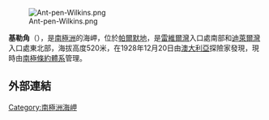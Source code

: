 [[Image:Ant-pen-Wilkins.png|thumb]]

{{coord|68|51|S|63|13|W|source:GNIS|display=title}}

'''基勒角'''（{{lang-en|Cape Keeler}}），是[[南極洲|南極洲]]的海岬，位於[[帕爾默地|帕爾默地]]，是[[雷維爾灣|雷維爾灣]]入口處南部和[[迪萊爾灣|迪萊爾灣]]入口處東北部，海拔高度520米，在1928年12月20日由[[澳大利亞|澳大利亞]]探險家發現，現時由[[南極條約體系|南極條約體系]]管理。

==外部連結==
{{cite gnis | type = antarid | id = 7802| name = Cape Keeler| accessdate = 2013-04-16}}

{{Antarctica-geo-stub}}

[[Category:南極洲海岬|Category:南極洲海岬]]